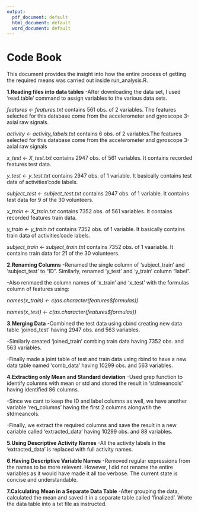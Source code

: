 ```yaml
---
output:
  pdf_document: default
  html_document: default
  word_document: default
---
```


# Code Book

This document provides the insight into how the entire process of getting the required means was carried out inside run_analysis.R.

**1.Reading files into data tables**
-After downloading the data set, I used 'read.table' command to assign variables to the various data sets.

*features <- features.txt* contains 561 obs. of 2 variables. The features selected for this database come from the accelerometer and gyroscope 3-axial raw signals.

*activity <- activity_labels.txt* contains 6 obs. of 2 variables.The features selected for this database come from the accelerometer and gyroscope 3-axial raw signals

*x_test <- X_test.txt* contains 2947 obs. of 561 variables. It contains recorded features test data.

*y_test <- y_test.txt* contains 2947 obs. of 1 variable. It basically contains test data of activities’code labels.

*subject_test <- subject_test.txt* contains 2947 obs. of 1 variable. It contains test data for 9 of the 30 volunteers.

*x_train <- X_train.txt* contains 7352 obs. of 561 variables. It contains recorded features train data. 

*y_train <- y_train.txt* contains 7352 obs. of 1 variable. It basically contains train data of activities’code labels.

*subject_train <- subject_train.txt* contains 7352 obs. of 1 vaariable. It contains train data for 21 of the 30 volunteers.

**2.Renaming Columns**
-Renamed the single column of 'subject_train' and 'subject_test' to "ID". Similarly, renamed 'y_test' and 'y_train' column "label".

-Also renmaed the column names of 'x_train' and 'x_test' with the formulas column of features using:

*names(x_train) <- c(as.character(features$formulas))*

*names(x_test) <- c(as.character(features$formulas))*

**3.Merging Data**
-Combined the test data using cbind creating new data table 'joined_test' having 2947 obs. and 563 variables.

-Similarly created 'joined_train' combing train data having 7352 obs. and 563 variables.

-Finally made a joint table of test and train data using rbind to have a new data table named 'comb_data' having 10299 obs. and 563 variables.

**4.Extracting only Mean and Standard deviation**
-Used grep function to identify columns with mean or std and stored the result in 'stdmeancols' having identified 86 columns.

-Since we cant to keep the ID and label columns as well, we have another variable 'req_columns' having the first 2 columns alongwtih the stdmeancols.

-Finally, we extract the required columns and save the result in a new cariable called 'extracted_data' having 10299 obs. and 88 variables.

**5.Using Descriptive Activity Names**
-All the activity labels in the 'extracted_data' is replaced with full activity names.

**6.Having Descriptive Variable Names**
-Removed regular expressions from the names to be more relevent. However, I did not rename the entire variables as it would have made it all too verbose. The current state is concise and understandable.

**7.Calculating Mean in a Separate Data Table**
-After grouping the data, calculated the mean and saved it in a separate table called 'finalized'.
Wrote the data table into a txt file as instructed.



